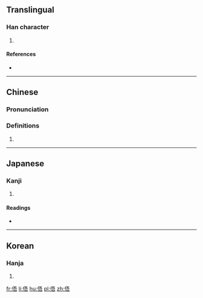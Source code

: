 ==Translingual==

===Han character===
{{Han char|rn=9|rad=人|as=07|sn=9|four=21261|canj=OMMR|ids=⿰亻吾}}

# {{defn|Han|sort=人07}}

====References====
* {{Han ref|kx=0104.140|dkj=00673|dj=0220.130|hdz=10157.050|uh=4FC9|ud=20425|bh=CDE1|bd=52705}}

----

==Chinese==
{{zh-forms}}

===Pronunciation===
{{zh-pron
|m=wǔ
|c=ng6
|mc=
|oc=
|ma=
|cat=
}}

===Definitions===
# {{rfdef|lang=zh}}

----

==Japanese==

===Kanji===
{{ja-kanji|grade=|rs=人07}}

# {{defn|lang=ja|sort=人07}}

====Readings====
* {{ja-readings|on=[[ご]] (go)|kun=[[むかえる]] (mukaeru), [[あう]] (au)}}

----

==Korean==

===Hanja===
{{ko-hanja|hangeul=오|rv=o|mr=o}}

# {{defn|lang=ko|sort=人07}}

[[fr:俉]]
[[li:俉]]
[[hu:俉]]
[[pl:俉]]
[[zh:俉]]